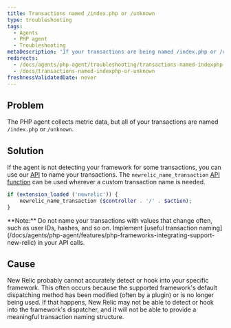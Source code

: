 ```yaml
---
title: Transactions named /index.php or /unknown
type: troubleshooting
tags:
  - Agents
  - PHP agent
  - Troubleshooting
metaDescription: 'If your transactions are being named /index.php or /unknown, New Relic probably cannot accurately detect or hook into your framework.'
redirects:
  - /docs/agents/php-agent/troubleshooting/transactions-named-indexphp-or-unknown
  - /docs/transactions-named-indexphp-or-unknown
freshnessValidatedDate: never
---
```


## Problem

The PHP agent collects metric data, but all of your transactions are named `/index.php` or `/unknown`.

## Solution

If the agent is not detecting your framework for some transactions, you can use our [API](/docs/agents/php-agent/configuration/php-agent-api#api-name-wt) to name your transactions. The `newrelic_name_transaction` [API function](/docs/agents/php-agent/php-agent-api/newrelic_name_transaction/) can be used wherever a custom transaction name is needed.

```php
if (extension_loaded ('newrelic')) {
    newrelic_name_transaction ($controller . '/' . $action);
}
```

<Callout variant="tip">
  <DNT>**Note:**</DNT> Do not name your transactions with values that change often, such as user IDs, hashes, and so on. Implement [useful transaction naming](/docs/agents/php-agent/features/php-frameworks-integrating-support-new-relic) in your API calls.
</Callout>

## Cause

New Relic probably cannot accurately detect or hook into your specific framework. This often occurs because the supported framework's default dispatching method has been modified (often by a plugin) or is no longer being used. If that happens, New Relic may not be able to detect or hook into the framework's dispatcher, and it will not be able to provide a meaningful transaction naming structure.
